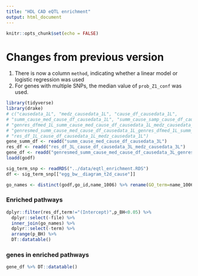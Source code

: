```yaml
---
title: "HDL CAD eQTL enrichment"
output: html_document
---
```


```r
knitr::opts_chunk$set(echo = FALSE)
```


# Changes from previous version


1) There is now a column `method`, indicating whether a linear model or logistic regression was used
2) For genes with multiple SNPs, the median value of `prob_Z1_conf` was used.



```r
library(tidyverse)
library(drake)
# c("causedata_1L", "medz_causedata_1L", "cause_df_causedata_1L", 
# "summ_cause_med_cause_df_causedata_1L", "summ_cause_samp_cause_df_causedata_1L", 
# "genres_dfmed_1L_summ_cause_med_cause_df_causedata_1L_medz_causedata_1L", 
# "genresmed_summ_cause_med_cause_df_causedata_1L_genres_dfmed_1L_summ_cause_med_cause_df_causedata_1L_medz_causedata_1L", 
# "res_df_1L_cause_df_causedata_1L_medz_causedata_1L")
gene_summ_df <- readd("summ_cause_med_cause_df_causedata_3L")
res_df <- readd("res_df_3L_cause_df_causedata_3L_medz_causedata_3L")
gene_df <- readd("genresmed_summ_cause_med_cause_df_causedata_3L_genres_dfmed_3L_summ_cause_med_cause_df_causedata_3L_medz_causedata_3L")
loadd(godf)

sig_term_snp <- readRDS("../data/eqtl_enrichment.RDS")
df <- sig_term_snp[["egg_bw__diagram_t2d_cause"]] 

go_names <- distinct(godf,go_id,name_1006) %>% rename(GO_term=name_1006)
```


### Enriched pathways
```r
dplyr::filter(res_df,term!="(Intercept)",p_BH<0.05) %>% 
  dplyr::select(-file) %>%  
  inner_join(go_names) %>% 
  dplyr::select(-term) %>% 
  arrange(p_BH) %>% 
  DT::datatable()
```

### genes in enriched pathways 


```r
gene_df %>% DT::datatable()
```
